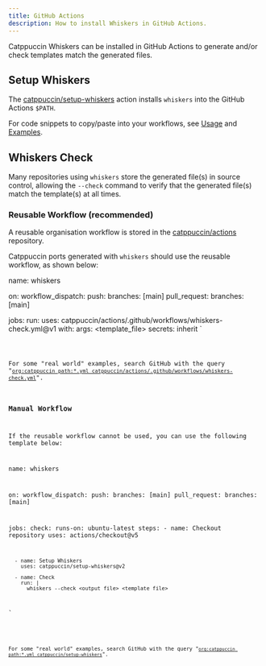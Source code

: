 ```yaml
---
title: GitHub Actions
description: How to install Whiskers in GitHub Actions.
---
```



Catppuccin Whiskers can be installed in GitHub Actions to generate and/or check
templates match the generated files.

## Setup Whiskers

The [catppuccin/setup-whiskers](https://github.com/catppuccin/setup-whiskers)
action installs `whiskers` into the GitHub Actions `$PATH`. 

For code snippets to copy/paste into your workflows, see
[Usage](https://github.com/catppuccin/setup-whiskers#usage) and
[Examples](https://github.com/catppuccin/setup-whiskers#examples).

## Whiskers Check

Many repositories using `whiskers` store the generated file(s) in source
control, allowing the `--check` command to verify that the generated file(s)
match the template(s) at all times.

### Reusable Workflow (recommended)

A reusable organisation workflow is stored in the
[catppuccin/actions](https://github.com/catppuccin/actions/blob/main/.github/workflows/whiskers-check.yml)
repository.

Catppuccin ports generated with `whiskers` should use the reusable workflow, as
shown below:

name: whiskers

on:
  workflow_dispatch:
  push:
    branches: [main]
  pull_request:
    branches: [main]

jobs:
  run:
    uses: catppuccin/actions/.github/workflows/whiskers-check.yml@v1
    with:
      args: <template_file>
    secrets: inherit
`

<Code code={reusableWorkflow} lang="yaml" title='.github/workflows/whiskers-check.yml' />

For some "real world" examples, search GitHub with the query 
"[`org:catppuccin path:*.yml catppuccin/actions/.github/workflows/whiskers-check.yml`](https://github.com/search?q=org%3Acatppuccin%20path%3A*.yml%20catppuccin%2Factions%2F.github%2Fworkflows%2Fwhiskers-check.yml&type=code)".

### Manual Workflow

If the reusable workflow cannot be used, you can use the following template
below:

name: whiskers

on:
  workflow_dispatch:
  push:
    branches: [main]
  pull_request:
    branches: [main]
    
jobs:
  check:
    runs-on: ubuntu-latest
    steps:
      - name: Checkout repository
        uses: actions/checkout@v5

      - name: Setup Whiskers
        uses: catppuccin/setup-whiskers@v2

      - name: Check
        run: |
          whiskers --check <output_file> <template_file>
`

<Code code={manualWorkflow} lang="yaml" title='.github/workflows/whiskers-check.yml' />

For some "real world" examples, search GitHub with the query 
"[`org:catppuccin path:*.yml catppuccin/setup-whiskers`](https://github.com/search?q=org%3Acatppuccin%20path%3A*.yml%20catppuccin%2Fsetup-whiskers%20&type=code)".

